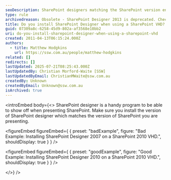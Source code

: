 ```yaml
---
seoDescription: SharePoint designers matching the SharePoint version ensure seamless presentation and collaboration.
type: rule
archivedreason: Obsolete - SharePoint Designer 2013 is deprecated. Check out our Rules on Power Automate and Power Apps instead. See https://www.ssw.com.au/rules/rules-to-better-power-apps/
title: Do you install SharePoint Designer when using a SharePoint VHD?
guid: 07309a8c-6258-45d9-802a-af3568e10bb2
uri: do-you-install-sharepoint-designer-when-using-a-sharepoint-vhd
created: 2011-04-13T06:15:24.000Z
authors:
  - title: Matthew Hodgkins
    url: https://ssw.com.au/people/matthew-hodgkins
related: []
redirects: []
lastUpdated: 2025-07-21T08:25:43.000Z
lastUpdatedBy: Christian Morford-Waite [SSW]
lastUpdatedByEmail: ChristianMWaite@ssw.com.au
createdBy: Unknown
createdByEmail: Unknown@ssw.com.au
isArchived: true
---
```


<introEmbed
  body={<>
SharePoint designer is a handy program to be able to show off when presenting SharePoint. Make sure you install the version of SharePoint designer which matches the version of SharePoint you are presenting.

<figureEmbed figureEmbed={ {
  preset: "badExample",
  figure: "Bad Example: Installing SharePoint Designer 2007 on a SharePoint 2010 VHD.",
  shouldDisplay: true
} } />


<figureEmbed figureEmbed={ {
  preset: "goodExample",
  figure: "Good Example: Installing SharePoint Designer 2010 on a SharePoint 2010 VHD.",
  shouldDisplay: true
} } />

  </>}
/>
